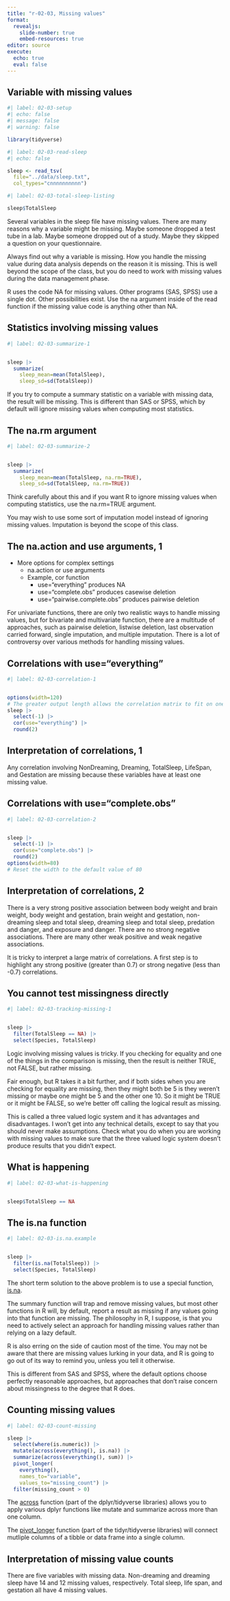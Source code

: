 ```yaml
---
title: "r-02-03, Missing values"
format: 
  revealjs:
    slide-number: true
    embed-resources: true
editor: source
execute: 
  echo: true
  eval: false
---
```


## Variable with missing values

```r
#| label: 02-03-setup
#| echo: false
#| message: false
#| warning: false

library(tidyverse)
```

```r
#| label: 02-03-read-sleep
#| echo: false

sleep <- read_tsv(
  file="../data/sleep.txt",
  col_types="cnnnnnnnnnn")
```

```r
#| label: 02-03-total-sleep-listing

sleep$TotalSleep
```

::: notes

Several variables in the sleep file have missing values. There are many reasons why a variable might be missing. Maybe someone dropped a test tube in a lab. Maybe someone dropped out of a study. Maybe they skipped a question on your questionnaire.

Always find out why a variable is missing. How you handle the missing value during data analysis depends on the reason it is missing. This is well beyond the scope of the class, but you do need to work with missing values during the data management phase.

R uses the code NA for missing values. Other programs (SAS, SPSS) use a single dot. Other possibilities exist. Use the na argument inside of the read function if the missing value code is anything other than NA.

:::

## Statistics involving missing values

```r
#| label: 02-03-summarize-1


sleep |>
  summarize(
    sleep_mean=mean(TotalSleep),
    sleep_sd=sd(TotalSleep))
```

::: notes

If you try to compute a summary statistic on a variable with missing data, the result will be missing. This is different than SAS or SPSS, which by default will ignore missing values when computing most statistics.

:::

## The na.rm argument

```r
#| label: 02-03-summarize-2


sleep |>
  summarize(
    sleep_mean=mean(TotalSleep, na.rm=TRUE),
    sleep_sd=sd(TotalSleep, na.rm=TRUE))
```

::: notes

Think carefully about this and if you want R to ignore missing values when computing statistics, use the na.rm=TRUE argument.

You may wish to use some sort of imputation model instead of ignoring missing values. Imputation is beyond the scope of this class.

:::

## The na.action and use arguments, 1

-  More options for complex settings
   -   na.action or use arguments
   -   Example, cor function
       -   use="everything" produces NA
       -   use="complete.obs" produces casewise deletion
       -   use="pairwise.complete.obs" produces pairwise deletion

::: notes

For univariate functions, there are only two realistic ways to handle missing values, but for bivariate and multivariate function, there are a multitude of approaches, such as pairwise deletion, listwise deletion, last observation carried forward, single imputation, and multiple imputation. There is a lot of controversy over various methods for handling missing values.

:::

## Correlations with use="everything" {.smaller}

```r
#| label: 02-03-correlation-1


options(width=120)
# The greater output length allows the correlation matrix to fit on one slide.
sleep |> 
  select(-1) |>
  cor(use="everything") |>
  round(2)
```


## Interpretation of correlations, 1

Any correlation involving NonDreaming, Dreaming, TotalSleep, LifeSpan, and Gestation are missing because these variables have at least one missing value.

## Correlations with use="complete.obs" {.smaller}

```r
#| label: 02-03-correlation-2


sleep |> 
  select(-1) |>
  cor(use="complete.obs") |>
  round(2)
options(width=80)
# Reset the width to the default value of 80
```

## Interpretation of correlations, 2

There is a very strong positive association between body weight and brain weight, body weight and gestation, brain weight and gestation, non-dreaming sleep and total sleep, dreaming sleep and total sleep, predation and danger, and exposure and danger. There are no strong negative associations. There are many other weak positive and weak negative associations.

::: notes

It is tricky to interpret a large matrix of correlations. A first step is to highlight any strong positive (greater than 0.7) or strong negative (less than -0.7) correlations.

:::

## You cannot test missingness directly

```r
#| label: 02-03-tracking-missing-1


sleep |>
  filter(TotalSleep == NA) |>
  select(Species, TotalSleep)
```

<div class="notes">

Logic involving missing values is tricky. If you checking for equality and one of the things in the comparison is missing, then the result is neither TRUE, not FALSE, but rather missing.

Fair enough, but R takes it a bit further, and if both sides when you are checking for equality are missing, then they might both be 5 is they weren't missing or maybe one might be 5 and the other one 10. So it might be TRUE or it might be FALSE, so we're better off calling the logical result as missing.

This is called a three valued logic system and it has advantages and disadvantages. I won't get into any technical details, except to say that you should never make assumptions. Check what you do when you are working with missing values to make sure that the three valued logic system doesn't produce results that you didn't expect.

</div>

## What is happening

```r
#| label: 02-03-what-is-happening


sleep$TotalSleep == NA
```

## The is.na function

```r
#| label: 02-03-is.na.example


sleep |>
  filter(is.na(TotalSleep)) |>
  select(Species, TotalSleep)
```

::: notes

The short term solution to the above problem is to use a special function, [is.na][ref31].

The summary function will trap and remove missing values, but most other functions in R will, by default, report a result as missing if any values going into that function are missing. The philosophy in R, I suppose, is that you need to actively select an approach for handling missing values rather than relying on a lazy default.

R is also erring on the side of caution most of the time. You may not be aware that there are missing values lurking in your data, and R is going to go out of its way to remind you, unless you tell it otherwise.

This is different from SAS and SPSS, where the default options choose perfectly reasonable approaches, but approaches that don't raise concern about missingness to the degree that R does.

[ref31]: https://stat.ethz.ch/R-manual/R-devel/library/base/html/NA.html

:::

## Counting missing values

```r
#| label: 02-03-count-missing

sleep |>
  select(where(is.numeric)) |>
  mutate(across(everything(), is.na)) |>
  summarize(across(everything(), sum)) |>
  pivot_longer(
    everything(),
    names_to="variable",
    values_to="missing_count") |>
  filter(missing_count > 0)
```

::: notes

The [across][ref32] function (part of the dplyr/tidyverse libraries) allows you to apply various dplyr functions like mutate and summarize across more than one column. 

The [pivot_longer][ref33] function (part of the tidyr/tidyverse libraries) will connect mutliple columns of a tibble or data frame into a single column.

[ref32]: https://dplyr.tidyverse.org/reference/across.html
[ref33]: https://tidyr.tidyverse.org/reference/pivot_longer.html

:::

## Interpretation of missing value counts

There are five variables with missing data. Non-dreaming and dreaming sleep have 14 and 12 missing values, respectively. Total sleep, life span, and gestation all have 4 missing values. 
